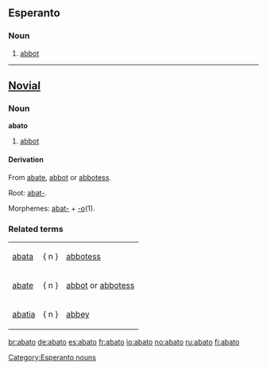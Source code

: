 ==Esperanto==

===Noun===
{{eo-noun}}

# [[abbot]]

{{Universala Vortaro}}

[[Category:Esperanto nouns]]

----

==[[Novial]]==

===Noun===
'''abato'''

# [[abbot]]

====Derivation====
{{rfc-header|Derivation}}
From [[abate]],  [[abbot]] or [[abbotess]].

Root: [[abat-]].

Morphemes: [[abat-]] + [[-o]](1).

===Related terms===
{|
|[[abata]] || { n } || [[abbotess]]
|-
|[[abate]] || { n } || [[abbot]] or [[abbotess]]
|-
|[[abatia]] || { n } || [[abbey]]
|}

[[br:abato]]
[[de:abato]]
[[es:abato]]
[[fr:abato]]
[[io:abato]]
[[no:abato]]
[[ru:abato]]
[[fi:abato]]